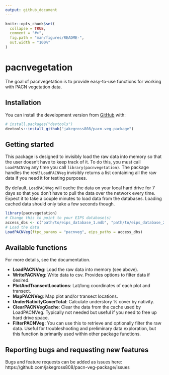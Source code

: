 ```yaml
---
output: github_document
---
```


<!-- README.md is generated from README.Rmd. Please edit that file -->

```r
knitr::opts_chunk$set(
  collapse = TRUE,
  comment = "#>",
  fig.path = "man/figures/README-",
  out.width = "100%"
)
```

# pacnvegetation

<!-- badges: start -->
<!-- badges: end -->

The goal of pacnvegetation is to provide easy-to-use functions for working with PACN vegetation data.

## Installation

You can install the development version from [GitHub](https://github.com/) with:

``` r
# install.packages("devtools")
devtools::install_github("jakegross808/pacn-veg-package")
```
## Getting started

This package is designed to invisibly load the raw data into memory so that the user doesn't have to keep track of it. To do this, you must call `LoadPACNVeg` any time you call `library(pacnvegetation)`. The package handles the rest! `LoadPACNVeg` invisibly returns a list containing all the raw data if you need it for testing purposes.

By default, `LoadPACNVeg` will cache the data on your local hard drive for 7 days so that you don't have to pull the data over the network every time. Expect it to take a couple minutes to load data from the databases. Loading cached data should only take a few seconds though.

``` r
library(pacnvegetation)
# Change this to point to your EIPS database(s)
access_dbs <- c("path/to/eips_database_1.mdb", "path/to/eips_database_2.mdb", "path/to/eips_database_master.mdb")
# Load the data
LoadPACNVeg(ftpc_params = "pacnveg", eips_paths = access_dbs)
```

## Available functions

For more details, see the documentation.

 - **LoadPACNVeg**: Load the raw data into memory (see above).
 - **WritePACNVeg**: Write data to csv. Provides options to filter data if desired.
 - **PlotAndTransectLocations**: Lat/long coordinates of each plot and transect.
 - **MapPACNVeg**: Map plot and/or transect locations.
 - **UnderNativityCoverTotal**: Calculate understory % cover by nativity.
 - **ClearPACNVegCache**: Clear the data from the cache used by LoadPACNVeg. Typically not needed but useful if you need to free up hard drive space.
 - **FilterPACNVeg**: You can use this to retrieve and optionally filter the raw data. Useful for troubleshooting and preliminary data exploration, but this function is primarily used within other package functions.

## Reporting bugs and requesting new features

Bugs and feature requests can be added as issues here: https://github.com/jakegross808/pacn-veg-package/issues
